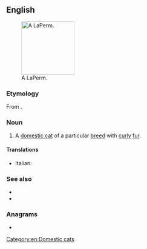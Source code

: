 ==English==
[[File:Laperm LH blacktabby white.jpg|thumb|140px|right|A LaPerm.]]

===Etymology===
From {{m|en|perm||curly hairstyle}}.

===Noun===
{{en-noun}}

# A [[domestic cat]] of a particular [[breed]] with [[curly]] [[fur]].

====Translations====
{{checktrans-top}}
* Italian: {{t-check|it|gatto LaPerm}}
{{trans-mid}}
{{trans-bottom}}

===See also===
* {{pedia}}
* {{comcatlite|LaPerm}}

===Anagrams===
* {{anagrams|en|a=aelmpr|Marple|Palmer|ampler|lamper|palmer|relamp}}

[[Category:en:Domestic cats]]